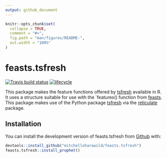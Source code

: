 ```yaml
---
output: github_document
---
```


<!-- README.md is generated from README.Rmd. Please edit that file -->

```r
knitr::opts_chunk$set(
  collapse = TRUE,
  comment = "#>",
  fig.path = "man/figures/README-",
  out.width = "100%"
)
```

# feasts.tsfresh
[![Travis build status](https://travis-ci.org/mitchelloharawild/feasts.tsfresh.svg?branch=master)](https://travis-ci.org/mitchelloharawild/feasts.tsfresh)
[![lifecycle](https://img.shields.io/badge/lifecycle-experimental-orange.svg)](https://www.tidyverse.org/lifecycle/#experimental)

This package makes the feature functions offered by [tsfresh](https://github.com/blue-yonder/tsfresh) available in R. It uses a structure suitable for use with the `features() function from [feasts](https://github.com/tidyverts/feasts). This package makes use of the Python package [tsfresh](https://github.com/blue-yonder/tsfresh) via the [reticulate](https://github.com/rstudio/reticulate) package.

## Installation

You can install the development version of feasts.tsfresh from [Github](https://github.com/mitchelloharawild/feasts.tsfresh) with:

``` r
devtools::install_github("mitchelloharawild/feasts.tsfresh")
feasts.tsfresh::install_prophet()
```
